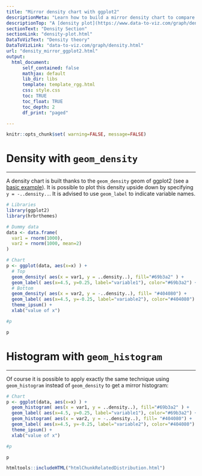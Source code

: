 ```yaml
---
title: "Mirror density chart with ggplot2"
descriptionMeta: "Learn how to build a mirror density chart to compare the distribution of 2 numeric variables with ggplot2. Reproducible R code is provided."
descriptionTop: "A [density plot](https://www.data-to-viz.com/graph/density.html) is a representation of the distribution of a numeric variable. Comparing the distribution of 2 variables is a common challenge that can be tackled with the mirror density chart: 2 [density charts](density-plot.html) are put face to face what allows to efficiently compare them. Here is how to build it with [ggplot2](ggplot2-package.html) library."
sectionText: "Density Section"
sectionLink: "density-plot.html"
DataToVizText: "Density theory"
DataToVizLink: "data-to-viz.com/graph/density.html"
url: "density_mirror_ggplot2.html"
output:
  html_document:
      self_contained: false    
      mathjax: default
      lib_dir: libs
      template: template_rgg.html
      css: style.css
      toc: TRUE
      toc_float: TRUE
      toc_depth: 2
      df_print: "paged"

---
```



```r
knitr::opts_chunk$set( warning=FALSE, message=FALSE)
```


<div class="container">


# Density with `geom_density`
***

<div class = "row">

<div class = "col-md-7  col-sm-12 align-self-center">


A density chart is built thanks to the `geom_density` geom of ggplot2 (see a [basic example](21-distribution-plot-using-ggplot2.html)). It is possible to plot this density upside down by specifying `y = -..density..`. It is advised to use `geom_label` to indicate variable names.


```r
# Libraries
library(ggplot2)
library(hrbrthemes)

# Dummy data
data <- data.frame(
  var1 = rnorm(1000),
  var2 = rnorm(1000, mean=2)
)

# Chart
p <- ggplot(data, aes(x=x) ) +
  # Top
  geom_density( aes(x = var1, y = ..density..), fill="#69b3a2" ) +
  geom_label( aes(x=4.5, y=0.25, label="variable1"), color="#69b3a2") +
  # Bottom
  geom_density( aes(x = var2, y = -..density..), fill= "#404080") +
  geom_label( aes(x=4.5, y=-0.25, label="variable2"), color="#404080") +
  theme_ipsum() +
  xlab("value of x")

#p
```
</div>

<div class = "col-md-5  col-sm-12 align-self-center">

```r
p
``````

</div>
</div>







# Histogram with `geom_histogram`
***

<div class = "row">

<div class = "col-md-7  col-sm-12 align-self-center">

Of course it is possible to apply exactly the same technique using `geom_histogram` instead of `geom_density` to get a mirror histogram:


```r
# Chart
p <- ggplot(data, aes(x=x) ) +
  geom_histogram( aes(x = var1, y = ..density..), fill="#69b3a2" ) +
  geom_label( aes(x=4.5, y=0.25, label="variable1"), color="#69b3a2") +
  geom_histogram( aes(x = var2, y = -..density..), fill= "#404080") +
  geom_label( aes(x=4.5, y=-0.25, label="variable2"), color="#404080") +
  theme_ipsum() +
  xlab("value of x")

#p
```
</div>

<div class = "col-md-5  col-sm-12 align-self-center">

```r
p
``````

</div>
</div>




<!-- Close container -->
</div>




```r
htmltools::includeHTML("htmlChunkRelatedDistribution.html")
```

